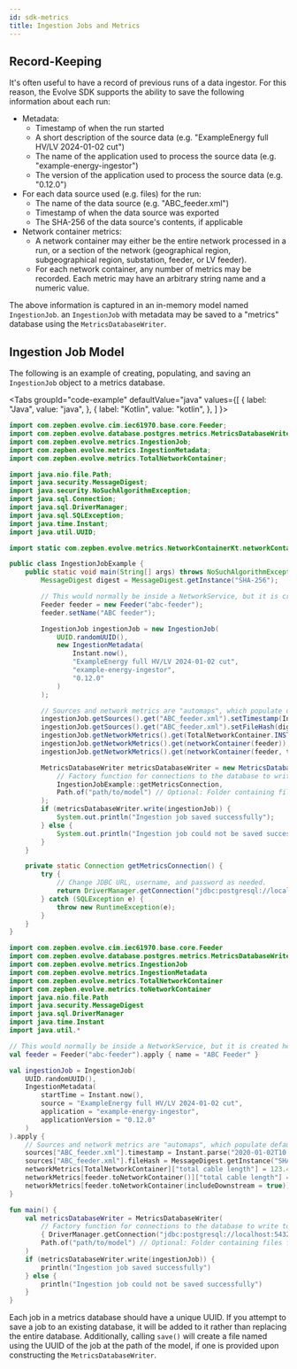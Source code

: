 ```yaml
---
id: sdk-metrics
title: Ingestion Jobs and Metrics
---
```



## Record-Keeping

It's often useful to have a record of previous runs of a data ingestor. For this reason, the Evolve SDK supports the ability to save the following information
about each run:

* Metadata:
    * Timestamp of when the run started
    * A short description of the source data (e.g. "ExampleEnergy full HV/LV 2024-01-02 cut")
    * The name of the application used to process the source data (e.g. "example-energy-ingestor")
    * The version of the application used to process the source data (e.g. "0.12.0")
* For each data source used (e.g. files) for the run:
    * The name of the data source (e.g. "ABC_feeder.xml")
    * Timestamp of when the data source was exported
    * The SHA-256 of the data source's contents, if applicable
* Network container metrics:
    * A network container may either be the entire network processed in a run, or a section of the network (geographical region, subgeographical region,
      substation, feeder, or LV feeder).
    * For each network container, any number of metrics may be recorded. Each metric may have an arbitrary string name and a numeric value.

The above information is captured in an in-memory model named `IngestionJob`. an `IngestionJob` with metadata may be saved to a "metrics" database using the
`MetricsDatabaseWriter`.

## Ingestion Job Model

The following is an example of creating, populating, and saving an `IngestionJob` object to a metrics database.

<Tabs
    groupId="code-example"
    defaultValue="java"
    values={[
        { label: "Java", value: "java", },
        { label: "Kotlin", value: "kotlin", },
    ]
}>
<TabItem value="java">

```java
import com.zepben.evolve.cim.iec61970.base.core.Feeder;
import com.zepben.evolve.database.postgres.metrics.MetricsDatabaseWriter;
import com.zepben.evolve.metrics.IngestionJob;
import com.zepben.evolve.metrics.IngestionMetadata;
import com.zepben.evolve.metrics.TotalNetworkContainer;

import java.nio.file.Path;
import java.security.MessageDigest;
import java.security.NoSuchAlgorithmException;
import java.sql.Connection;
import java.sql.DriverManager;
import java.sql.SQLException;
import java.time.Instant;
import java.util.UUID;

import static com.zepben.evolve.metrics.NetworkContainerKt.networkContainer;

public class IngestionJobExample {
    public static void main(String[] args) throws NoSuchAlgorithmException {
        MessageDigest digest = MessageDigest.getInstance("SHA-256");

        // This would normally be inside a NetworkService, but it is created here for this example.
        Feeder feeder = new Feeder("abc-feeder");
        feeder.setName("ABC feeder");

        IngestionJob ingestionJob = new IngestionJob(
            UUID.randomUUID(),
            new IngestionMetadata(
                Instant.now(),
                "ExampleEnergy full HV/LV 2024-01-02 cut",
                "example-energy-ingestor",
                "0.12.0"
            )
        );

        // Sources and network metrics are "automaps", which populate default values for new keys as they are accessed.
        ingestionJob.getSources().get("ABC_feeder.xml").setTimestamp(Instant.parse("2020-01-02T10:30:00.00Z"));
        ingestionJob.getSources().get("ABC_feeder.xml").setFileHash(digest.digest("file contents".getBytes()));
        ingestionJob.getNetworkMetrics().get(TotalNetworkContainer.INSTANCE).put("total cable length", 123.45);
        ingestionJob.getNetworkMetrics().get(networkContainer(feeder)).put("total cable length", 12.345);
        ingestionJob.getNetworkMetrics().get(networkContainer(feeder, true)).put("total cable length", 123.45);

        MetricsDatabaseWriter metricsDatabaseWriter = new MetricsDatabaseWriter(
            // Factory function for connections to the database to write to.
            IngestionJobExample::getMetricsConnection,
            Path.of("path/to/model") // Optional: Folder containing files for the model exported by the ingestion job. The network, customer, and diagram databases should be located here.
        );
        if (metricsDatabaseWriter.write(ingestionJob)) {
            System.out.println("Ingestion job saved successfully");
        } else {
            System.out.println("Ingestion job could not be saved successfully");
        }
    }

    private static Connection getMetricsConnection() {
        try {
            // Change JDBC URL, username, and password as needed.
            return DriverManager.getConnection("jdbc:postgresql://localhost:5432/metrics", "username", "password");
        } catch (SQLException e) {
            throw new RuntimeException(e);
        }
    }
}
```

</TabItem>
<TabItem  value="kotlin">

```kotlin
import com.zepben.evolve.cim.iec61970.base.core.Feeder
import com.zepben.evolve.database.postgres.metrics.MetricsDatabaseWriter
import com.zepben.evolve.metrics.IngestionJob
import com.zepben.evolve.metrics.IngestionMetadata
import com.zepben.evolve.metrics.TotalNetworkContainer
import com.zepben.evolve.metrics.toNetworkContainer
import java.nio.file.Path
import java.security.MessageDigest
import java.sql.DriverManager
import java.time.Instant
import java.util.*

// This would normally be inside a NetworkService, but it is created here for this example.
val feeder = Feeder("abc-feeder").apply { name = "ABC Feeder" }

val ingestionJob = IngestionJob(
    UUID.randomUUID(),
    IngestionMetadata(
        startTime = Instant.now(),
        source = "ExampleEnergy full HV/LV 2024-01-02 cut",
        application = "example-energy-ingestor",
        applicationVersion = "0.12.0"
    )
).apply {
    // Sources and network metrics are "automaps", which populate default values for new keys as they are accessed.
    sources["ABC_feeder.xml"].timestamp = Instant.parse("2020-01-02T10:30:00.00Z")
    sources["ABC_feeder.xml"].fileHash = MessageDigest.getInstance("SHA-256").digest("file contents".toByteArray())
    networkMetrics[TotalNetworkContainer]["total cable length"] = 123.45
    networkMetrics[feeder.toNetworkContainer()]["total cable length"] = 12.345
    networkMetrics[feeder.toNetworkContainer(includeDownstream = true)]["total cable length"] = 123.45
}

fun main() {
    val metricsDatabaseWriter = MetricsDatabaseWriter(
        // Factory function for connections to the database to write to. Change JDBC URL, username, and password as needed.
        { DriverManager.getConnection("jdbc:postgresql://localhost:5432/metrics", "username", "password") },
        Path.of("path/to/model") // Optional: Folder containing files for the model exported by the ingestion job. The network, customer, and diagram databases should be located here.
    )
    if (metricsDatabaseWriter.write(ingestionJob)) {
        println("Ingestion job saved successfully")
    } else {
        println("Ingestion job could not be saved successfully")
    }
}
```

</TabItem>
</Tabs>

Each job in a metrics database should have a unique UUID. If you attempt to save a job to an existing database, it will be added to it rather than replacing the
entire database. Additionally, calling `save()` will create a file named using the UUID of the job at the path of the model, if one is provided upon
constructing the `MetricsDatabaseWriter`.
